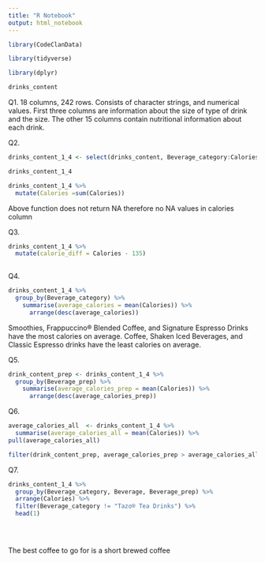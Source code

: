 ```yaml
---
title: "R Notebook"
output: html_notebook
---
```

```r
library(CodeClanData)
```
```r
library(tidyverse)
```
```r
library(dplyr)
```
```r
drinks_content
```

Q1. 18 columns, 242 rows. Consists of character strings, and numerical values. First three columns are information about the size of type of drink and the size. The other 15 columns contain nutritional information about each drink.


Q2. 

```r
drinks_content_1_4 <- select(drinks_content, Beverage_category:Calories)

drinks_content_1_4
```
```r
drinks_content_1_4 %>% 
  mutate(Calories =sum(Calories))
```
Above function does not return NA therefore no NA values in calories column


Q3. 
```r
drinks_content_1_4 %>% 
  mutate(calorie_diff = Calories - 135)
         
```

Q4.

```r
drinks_content_1_4 %>% 
  group_by(Beverage_category) %>% 
    summarise(average_calories = mean(Calories)) %>% 
      arrange(desc(average_calories))
```

Smoothies, Frappuccino® Blended Coffee, and Signature Espresso Drinks have the most calories on average. Coffee, Shaken Iced Beverages, and Classic Espresso drinks have the least calories on average.


Q5.
```r
drink_content_prep <- drinks_content_1_4 %>% 
  group_by(Beverage_prep) %>% 
    summarise(average_calories_prep = mean(Calories)) %>% 
      arrange(desc(average_calories_prep)) 

```


Q6. 
```r
average_calories_all  <- drinks_content_1_4 %>% 
  summarise(average_calories_all = mean(Calories)) %>% 
pull(average_calories_all)


```


```r
filter(drink_content_prep, average_calories_prep > average_calories_all)

```


Q7.
```r
drinks_content_1_4 %>% 
  group_by(Beverage_category, Beverage, Beverage_prep) %>% 
  arrange(Calories) %>% 
  filter(Beverage_category != "Tazo® Tea Drinks") %>% 
  head(1)
 

  
```
The best coffee to go for is a short brewed coffee
